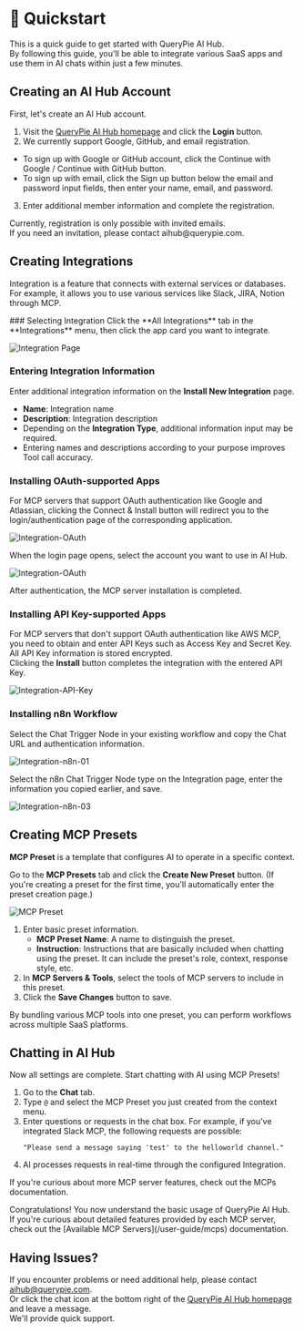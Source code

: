 
# 🚀 Quickstart

This is a quick guide to get started with QueryPie AI Hub.<br />
By following this guide, you'll be able to integrate various SaaS apps and use them in AI chats within just a few minutes.

## Creating an AI Hub Account
First, let's create an AI Hub account.

1. Visit the [QueryPie AI Hub homepage](https://app.querypie.com) and click the **Login** button.
2. We currently support Google, GitHub, and email registration.
  - To sign up with Google or GitHub account, click the Continue with Google / Continue with GitHub button.
  - To sign up with email, click the Sign up button below the email and password input fields, then enter your name, email, and password.
3. Enter additional member information and complete the registration.

<Callout type="info">
Currently, registration is only possible with invited emails.<br />
If you need an invitation, please contact aihub@querypie.com.
</Callout>

## Creating Integrations

Integration is a feature that connects with external services or databases.<br />
For example, it allows you to use various services like Slack, JIRA, Notion through MCP.

<Steps>
### Selecting Integration
Click the **All Integrations** tab in the **Integrations** menu, then click the app card you want to integrate.

![Integration Page](@/app/img/integration-page.png)

### Entering Integration Information
Enter additional integration information on the **Install New Integration** page.
   - **Name**: Integration name
   - **Description**: Integration description
   - Depending on the **Integration Type**, additional information input may be required.
   - Entering names and descriptions according to your purpose improves Tool call accuracy.
   
### Installing OAuth-supported Apps
For MCP servers that support OAuth authentication like Google and Atlassian, clicking the Connect & Install button will redirect you to the login/authentication page of the corresponding application.

  ![Integration-OAuth](@/app/img/integration-oauth-01.png)

When the login page opens, select the account you want to use in AI Hub.

  ![Integration-OAuth](@/app/img/integration-oauth-02.png)

After authentication, the MCP server installation is completed.

### Installing API Key-supported Apps
For MCP servers that don't support OAuth authentication like AWS MCP, you need to obtain and enter API Keys such as Access Key and Secret Key. All API Key information is stored encrypted.<br />
Clicking the **Install** button completes the integration with the entered API Key.

   ![Integration-API-Key](@/app/img/integration-aws.png)


### Installing n8n Workflow
Select the Chat Trigger Node in your existing workflow and copy the Chat URL and authentication information.

   ![Integration-n8n-01](@/app/img/integration-n8n-04.png)

Select the n8n Chat Trigger Node type on the Integration page, enter the information you copied earlier, and save.

   ![Integration-n8n-03](@/app/img/integration-n8n-03.png)

</Steps>

## Creating MCP Presets

**MCP Preset** is a template that configures AI to operate in a specific context.

Go to the **MCP Presets** tab and click the **Create New Preset** button. (If you're creating a preset for the first time, you'll automatically enter the preset creation page.)

![MCP Preset](@/app/img/preset-create.png)

1. Enter basic preset information.
   - **MCP Preset Name**: A name to distinguish the preset.
   - **Instruction**: Instructions that are basically included when chatting using the preset. It can include the preset's role, context, response style, etc.
2. In **MCP Servers & Tools**, select the tools of MCP servers to include in this preset.
3. Click the **Save Changes** button to save.

<Callout type="info">
By bundling various MCP tools into one preset, you can perform workflows across multiple SaaS platforms.
</Callout>

## Chatting in AI Hub

Now all settings are complete. Start chatting with AI using MCP Presets!

1. Go to the **Chat** tab.
2. Type `@` and select the MCP Preset you just created from the context menu.
3. Enter questions or requests in the chat box. For example, if you've integrated Slack MCP, the following requests are possible:
   ```
   "Please send a message saying 'test' to the helloworld channel."
   ```
4. AI processes requests in real-time through the configured Integration.

If you're curious about more MCP server features, check out the MCPs documentation.

<Callout type="info" emoji="🎉">
Congratulations! You now understand the basic usage of QueryPie AI Hub.<br /> 
If you're curious about detailed features provided by each MCP server, check out the [Available MCP Servers](/user-guide/mcps) documentation.
</Callout>


## Having Issues?
If you encounter problems or need additional help, please contact aihub@querypie.com.<br />
Or click the chat icon at the bottom right of the [QueryPie AI Hub homepage](https://app.querypie.com) and leave a message.<br />
We'll provide quick support. 